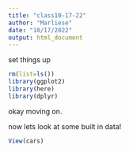 ```yaml
---
title: "class10-17-22"
author: "Marliese"
date: "10/17/2022"
output: html_document
---
```



set things up
```r
rm(list=ls())
library(ggplot2)
library(here)
library(dplyr)
```

okay moving on.

now lets look at some built in data!

```r
View(cars)
```




